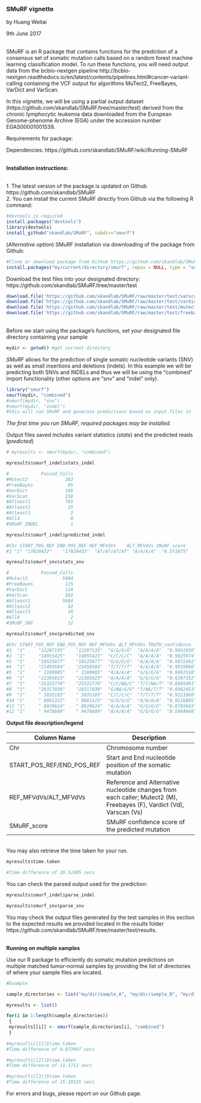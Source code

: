 
### SMuRF vignette
by Huang Weitai 

9th June 2017

</br>SMuRF is an R package that contains functions for the prediction of a consensus set of somatic mutation calls based on a random forest machine learning classification model. To run these functions, you will need output data from the bcbio-nextgen pipeline http://bcbio-nextgen.readthedocs.io/en/latest/contents/pipelines.html#cancer-variant-calling containing the VCF output for algorithms MuTect2, FreeBayes, VarDict and VarScan. 

In this vignette, we will be using a partial output dataset (https://github.com/skandlab/SMuRF/tree/master/test) derived from the chronic lymphocytic leukemia data downloaded from the European Genome-phenome Archive (EGA) under the accession number EGAS00001001539.

Requirements for package:

Dependencies: https://github.com/skandlab/SMuRF/wiki/Running-SMuRF

<br/>**Installation instructions:**

<br/>1. The latest version of the package is updated on Github https://github.com/skandlab/SMuRF
<br/>2. You can install the current SMuRF directly from Github via the following R command: 
```r
#devtools is required
install.packages("devtools")
library(devtools)
install_github("skandlab/SMuRF", subdir="smurf")
```
(*Alternative option*) SMuRF installation via downloading of the package from Github: 
```r
#Clone or download package from Github https://github.com/skandlab/SMuRF/tree/master/smurf
install.packages("my/current/directory/smurf", repos = NULL, type = "source")
```

Download the test files into your designated directory: https://github.com/skandlab/SMuRF/tree/master/test 
```r
download.file('https://github.com/skandlab/SMuRF/raw/master/test/varscan.vcf.gz','varscan.vcf.gz')
download.file('https://github.com/skandlab/SMuRF/raw/master/test/vardict.vcf.gz','vardict.vcf.gz')
download.file('https://github.com/skandlab/SMuRF/raw/master/test/mutect2.vcf.gz','mutect2.vcf.gz')
download.file('https://github.com/skandlab/SMuRF/raw/master/test/freebayes.vcf.gz','freebayes.vcf.gz')
```

<br/>Before we start using the package's functions, set your designated file directory containing your sample
```r
mydir <- getwd() #get current directory

```
_SMuRF_ allows for the prediction of single somatic nucleotide variants (SNV) as well as small insertions and deletions (indels). In this example we will be predicting both SNVs and INDELs and thus we will be using the "combined" import functionality (other options are "snv" and "indel" only).
```r
library("smurf")
smurf(mydir, "combined") 
#smurf(mydir, "snv") 
#smurf(mydir, "indel") 
#this will run SMuRF and generate predictions based on input files in 'mydir'

```
_The first time you run SMuRF, required packages may be installed._

Output files saved includes variant statistics (_stats_) and the predicted reads (_predicted_)

```r
# myresults <- smurf(mydir, "combined") 

myresults$smurf_indel$stats_indel

#            Passed_Calls
#Mutect2              383
#FreeBayes             85
#VarDict              166
#VarScan              158
#Atleast1             765
#Atleast2              25
#Atleast3               2
#All4                   0
#SMuRF_INDEL            1

myresults$smurf_indel$predicted_indel

#Chr START_POS_REF END_POS_REF REF_MFVdVs    ALT_MFVdVs SMuRF_score
#1 "1" "17820432"    "17820433"  "AT/AT/AT/AT" "A/A/A/A"  "0.571875" 

myresults$smurf_snv$stats_snv

#            Passed_Calls
#Mutect2             5004
#FreeBayes            115
#VarDict              124
#VarScan              501
#Atleast1            5684
#Atleast2              42
#Atleast3              16
#All4                   2
#SMuRF_SNV             12

myresults$smurf_snv$predicted_snv

#Chr START_POS_REF END_POS_REF REF_MFVdVs ALT_MFVdVs TRUTH_confidence
#1  "1"     "12207135"    "12207135"  "G/G/G/G"  "A/A/A/A"  "0.9941938"     
#2  "1"     "14955425"    "14955425"  "C/C/C/C"  "A/A/A/A"  "0.9025974"     
#3  "1"     "18525077"    "18525077"  "G/G/G/G"  "A/A/A/A"  "0.9972492"     
#4  "1"     "21459584"    "21459584"  "T/T/T/T"  "A/A/A/A"  "0.9919866"     
#5  "1"     " 2180985"    " 2180985"  "A/A/A/A"  "G/G/G/G"  "0.9992510"     
#6  "1"     "22385823"    "22385823"  "A/A/A/A"  "G/G/G/G"  "0.6207352"     
#7  "1"     "25322776"    "25322776"  "C/C/NA/C" "T/T/NA/T" "0.8995001"     
#8  "1"     "28317030"    "28317030"  "G/NA/G/G" "T/NA/T/T" "0.8962453"     
#9  "1"     " 5035185"    " 5035185"  "C/C/C/C"  "T/T/T/T"  "0.9321060"     
#10 "1"     " 8881322"    " 8881322"  "G/G/G/G"  "A/A/A/A"  "0.9116895"     
#11 "1"     " 8929624"    " 8929624"  "A/A/A/A"  "G/G/G/G"  "0.8765643"     
#12 "1"     " 9478609"    " 9478609"  "A/A/A/A"  "G/G/G/G"  "0.5984848"


```
**Output file description/legend**

Column Name | Description
----------- | -------------------------------------------------------------------------------------------------
Chr         | Chromosome number
START_POS_REF/END_POS_REF         | Start and End nucleotide position of the somatic mutation
REF_MFVdVs/ALT_MFVdVs        | Reference and Alternative nucleotide changes from each caller; Mutect2 (M), Freebayes (F), Vardict (Vd), Varscan (Vs)
SMuRF_score      | SMuRF confidence score of the predicted mutation


</br>You may also retrieve the time taken for your run.
```r
myresults$time.taken

#Time difference of 20.52405 secs
```

You can check the parsed output used for the prediction:
```r
myresults$smurf_indel$parse_indel

myresults$smurf_snv$parse_snv

```

You may check the output files generated by the test samples in this section to the expected results we provided located in the _results_ folder https://github.com/skandlab/SMuRF/tree/master/test/results.



<br/>**Running on multiple samples**

Use our R package to efficiently do somatic mutation predictions on multiple matched tumor-normal samples by providing the list of directories of where your sample files are located. 
```r
#Example

sample_directories <- list("my/dir/sample_A", "my/dir/sample_B", "my/dir/sample_C")

myresults <- list()

for(i in 1:length(sample_directories))
 {
 myresults[[i]] <- smurf(sample_directories[i], "combined")
 } 
 
#myresults[[1]]$time.taken
#Time difference of 9.973997 secs

#myresults[[2]]$time.taken
#Time difference of 11.1712 secs

#myresults[[3]]$time.taken
#Time difference of 15.18325 secs
```

For errors and bugs, 
please report on our Github page.

  
  
  
  
  
  
  

